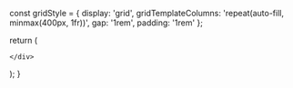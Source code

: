 

  const gridStyle = {
    display: 'grid',
    gridTemplateColumns: 'repeat(auto-fill, minmax(400px, 1fr))',
    gap: '1rem',
    padding: '1rem'
  };

  return (
    <div style={gridStyle}>
      
  <Card 
    title="Establishing of Mindfulness"
    description="In this teaching, the Buddha shares on establishing the four foundations of mindfulness - body, feelings, mind, and mental qualities. There are six choices for establishing mindfulness of body. There are five different types of mental qualities to be mindful of."
    link="/mn/mn1-50/mn10"
    id="mn10"
  />

    </div>
  );
}
